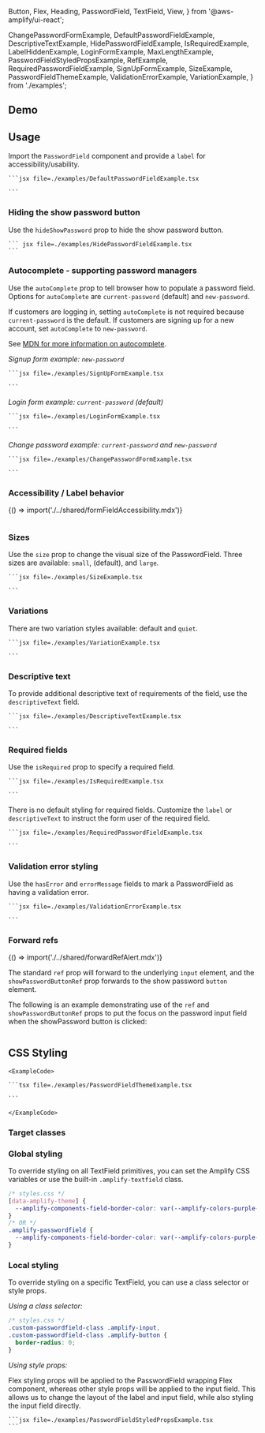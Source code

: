  Button,
  Flex,
  Heading,
  PasswordField,
  TextField,
  View,
} from '@aws-amplify/ui-react';

  ChangePasswordFormExample,
  DefaultPasswordFieldExample,
  DescriptiveTextExample,
  HidePasswordFieldExample,
  IsRequiredExample,
  LabelHiddenExample,
  LoginFormExample,
  MaxLengthExample,
  PasswordFieldStyledPropsExample,
  RefExample,
  RequiredPasswordFieldExample,
  SignUpFormExample,
  SizeExample,
  PasswordFieldThemeExample,
  ValidationErrorExample,
  VariationExample,
} from './examples';

## Demo

<PasswordFieldDemo />

## Usage

Import the `PasswordField` component and provide a `label` for accessibility/usability.

<Example>
  <DefaultPasswordFieldExample />
  <ExampleCode>

    ```jsx file=./examples/DefaultPasswordFieldExample.tsx

    ```

  </ExampleCode>
</Example>

### Hiding the show password button

Use the `hideShowPassword` prop to hide the show password button.

<Example>
  <HidePasswordFieldExample />
  <ExampleCode>

    ``` jsx file=./examples/HidePasswordFieldExample.tsx
    ```

  </ExampleCode>
</Example>

### Autocomplete - supporting password managers

Use the `autoComplete` prop to tell browser how to populate a password field. Options for `autoComplete` are `current-password` (default) and `new-password`.

If customers are logging in, setting `autoComplete` is not required because `current-password` is the default. If customers are signing up for a new account, set `autoComplete` to `new-password`.

See [MDN for more information on autocomplete](https://developer.mozilla.org/en-US/docs/Web/HTML/Attributes/autocomplete).

_Signup form example: `new-password`_

<Example>
  <SignUpFormExample />
  <ExampleCode>

    ```jsx file=./examples/SignUpFormExample.tsx

    ```

  </ExampleCode>
</Example>

_Login form example: `current-password` (default)_

<Example>
  <LoginFormExample />
  <ExampleCode>

    ```jsx file=./examples/LoginFormExample.tsx

    ```

  </ExampleCode>
</Example>

_Change password example: `current-password` and `new-password`_

<Example>
  <ChangePasswordFormExample />
  <ExampleCode>

    ```jsx file=./examples/ChangePasswordFormExample.tsx

    ```

  </ExampleCode>
</Example>

### Accessibility / Label behavior

<Fragment>{() => import('./../shared/formFieldAccessibility.mdx')}</Fragment>

<Example>
  <LabelHiddenExample />
  <ExampleCode>

```jsx file=./examples/LabelHiddenExample.tsx

```

  </ExampleCode>
</Example>

### Sizes

Use the `size` prop to change the visual size of the PasswordField. Three sizes are available: `small`, (default), and `large`.

<Example>
  <SizeExample />
  <ExampleCode>

    ```jsx file=./examples/SizeExample.tsx

    ```

  </ExampleCode>
</Example>

### Variations

There are two variation styles available: default and `quiet`.

<Example>
  <VariationExample />
  <ExampleCode>

    ```jsx file=./examples/VariationExample.tsx

    ```

  </ExampleCode>
</Example>

### Descriptive text

To provide additional descriptive text of requirements of the field, use the `descriptiveText` field.

<Example>
  <DescriptiveTextExample />
  <ExampleCode>

    ```jsx file=./examples/DescriptiveTextExample.tsx

    ```

  </ExampleCode>
</Example>

### Required fields

Use the `isRequired` prop to specify a required field.

<Example>
  <IsRequiredExample />
  <ExampleCode>
    
    ```jsx file=./examples/IsRequiredExample.tsx

    ```

  </ExampleCode>
</Example>

There is no default styling for required fields. Customize the `label` or `descriptiveText` to instruct the form user of the required field.

<Example>
  <RequiredPasswordFieldExample />
  <ExampleCode>

    ```jsx file=./examples/RequiredPasswordFieldExample.tsx

    ```

  </ExampleCode>
</Example>

### Validation error styling

Use the `hasError` and `errorMessage` fields to mark a PasswordField as having a validation error.

<Example>
  <ValidationErrorExample />
  <ExampleCode>

    ```jsx file=./examples/ValidationErrorExample.tsx

    ```

  </ExampleCode>
</Example>

### Forward refs

<Fragment>{() => import('./../shared/forwardRefAlert.mdx')}</Fragment>

The standard `ref` prop will forward to the underlying `input` element, and the `showPasswordButtonRef` prop forwards to the show password `button` element.

The following is an example demonstrating use of the `ref` and `showPasswordButtonRef` props to put the focus on the password input field when the showPassword button is clicked:

<Example>
  <RefExample />
<ExampleCode>

```tsx file=./examples/refs.tsx

```

</ExampleCode>
</Example>

## CSS Styling

<ThemeExample component="PasswordField">
  <Example>
    <PasswordFieldThemeExample />
    
    <ExampleCode>

    ```tsx file=./examples/PasswordFieldThemeExample.tsx

    ```

    </ExampleCode>
  </Example>
</ThemeExample>

### Target classes

<ComponentStyleDisplay componentName="PasswordField" />

### Global styling

To override styling on all TextField primitives, you can set the Amplify CSS variables or use the built-in `.amplify-textfield` class.

<Example>
  <PasswordField
    label="Globally styled password field"
    name="password"
    className="globally-styled-textfield"
  />
  <ExampleCode>

```css
/* styles.css */
[data-amplify-theme] {
  --amplify-components-field-border-color: var(--amplify-colors-purple-80);
}
/* OR */
.amplify-passwordfield {
  --amplify-components-field-border-color: var(--amplify-colors-purple-80);
}
```

  </ExampleCode>
</Example>

### Local styling

To override styling on a specific TextField, you can use a class selector or style props.

_Using a class selector:_

<Example>
  <PasswordField
    className="custom-passwordfield-class"
    label="Square password field"
    name="password"
  />
  <ExampleCode>

```css
/* styles.css */
.custom-passwordfield-class .amplify-input,
.custom-passwordfield-class .amplify-button {
  border-radius: 0;
}
```

  </ExampleCode>
</Example>

_Using style props:_

Flex styling props will be applied to the PasswordField wrapping Flex component, whereas other style props will be applied to the input field. This allows us to change the layout of the label and input field, while also styling the input field directly.

<Example>
  <PasswordFieldStyledPropsExample />
  <ExampleCode>

    ```jsx file=./examples/PasswordFieldStyledPropsExample.tsx
    ```

  </ExampleCode>
</Example>
 